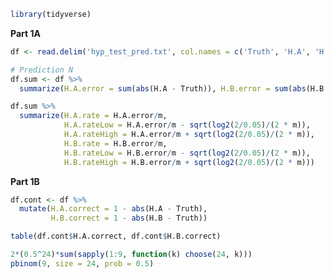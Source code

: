 ```r
library(tidyverse)
```

**Part 1A**
```r
df <- read.delim('hyp_test_pred.txt', col.names = c('Truth', 'H.A', 'H.B'))

# Prediction N
df.sum <- df %>%
  summarize(H.A.error = sum(abs(H.A - Truth)), H.B.error = sum(abs(H.B - Truth)), m = n())

df.sum %>%
  summarize(H.A.rate = H.A.error/m, 
            H.A.rateLow = H.A.error/m - sqrt(log2(2/0.05)/(2 * m)),
            H.A.rateHigh = H.A.error/m + sqrt(log2(2/0.05)/(2 * m)),
            H.B.rate = H.B.error/m,
            H.B.rateLow = H.B.error/m - sqrt(log2(2/0.05)/(2 * m)),
            H.B.rateHigh = H.B.error/m + sqrt(log2(2/0.05)/(2 * m)))
```

**Part 1B**
```r
df.cont <- df %>%
  mutate(H.A.correct = 1 - abs(H.A - Truth),
         H.B.correct = 1 - abs(H.B - Truth))

table(df.cont$H.A.correct, df.cont$H.B.correct)

2*(0.5^24)*sum(sapply(1:9, function(k) choose(24, k)))
pbinom(9, size = 24, prob = 0.5)
```

